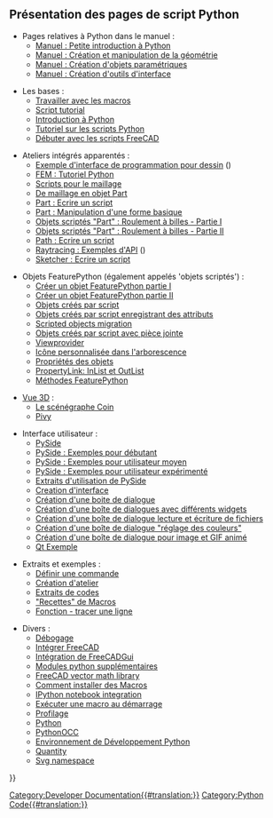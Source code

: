 <languages/>

{{Docnav/fr
|[[Start_up_and_Configuration/fr|Démarrage et configuration]]
|[[Macros/fr|Macros]]
}}

==Présentation des pages de script Python==

*Pages relatives à Python dans le manuel :
** [[Manual:A_gentle_introduction/fr|Manuel : Petite introduction à Python]]
** [[Manual:Creating_and_manipulating_geometry/fr|Manuel : Création et manipulation de la géométrie]]
** [[Manual:Creating_parametric_objects/fr|Manuel : Création d'objets paramétriques]]
** [[Manual:Creating_interface_tools/fr|Manuel : Création d'outils d'interface]]

* Les bases :
** [[Macros/fr|Travailler avec les macros]]
** [[Scripts|Script tutorial]]
** [[Introduction_to_Python/fr|Introduction à Python]]
** [[Python_scripting_tutorial/fr|Tutoriel sur les scripts Python]]
** [[FreeCAD_Scripting_Basics/fr|Débuter avec les scripts FreeCAD]]

* Ateliers intégrés apparentés :
** [[Drawing_API_example/fr|Exemple d'interface de programmation pour dessin]] ({{Emphasis|l'atelier Drawing est obsolète}})
** [[FEM_Tutorial_Python/fr|FEM : Tutoriel Python]]
** [[Mesh_Scripting/fr|Scripts pour le maillage]]
** [[Mesh_to_Part/fr|De maillage en objet Part]]
** [[Part_scripting/fr|Part : Ecrire un script]]
** [[Topological_data_scripting/fr|Part : Manipulation d'une forme basique]]
** [[Scripted_Parts:_Ball_Bearing_-_Part_1/fr|Objets scriptés "Part" : Roulement à billes - Partie I]]
** [[Scripted_Parts:_Ball_Bearing_-_Part_2/fr|Objets scriptés "Part" : Roulement à billes - Partie II]]
** [[Path_scripting/fr|Path : Ecrire un script]]
** [[Raytracing_API_example/fr|Raytracing : Exemples d'API]] ({{Emphasis|l'atelier Raytracing est obsolète}})
** [[Sketcher_scripting/fr|Sketcher : Ecrire un script]]

* Objets FeaturePython (également appelés 'objets scriptés') :
** [[Create_a_FeaturePython_object_part_I/fr|Créer un objet FeaturePython partie I]]
** [[Create_a_FeaturePython_object_part_II/fr|Créer un objet FeaturePython partie II]]
** [[Scripted_objects/fr|Objets créés par script]]
** [[Scripted_objects_saving_attributes/fr|Objets créés par script enregistrant des attributs]]
** [[Scripted_objects_migration|Scripted objects migration]]
** [[Scripted_objects_with_attachment/fr|Objets créés par script avec pièce jointe]]
** [[Viewprovider/fr|Viewprovider]]
** [[Custom_icon_in_tree_view/fr|Icône personnalisée dans l'arborescence]]
** [[Property/fr|Propriétés des objets]]
** [[PropertyLink:_InList_and_OutList/fr|PropertyLink: InList et OutList]]
** [[FeaturePython_methods/fr|Méthodes FeaturePython]]

* [[3D_view/fr|Vue 3D]] :
** [[Scenegraph/fr|Le scénégraphe Coin]]
** [[Pivy/fr|Pivy]]

* Interface utilisateur :
** [[PySide/fr|PySide]]
** [[PySide_Beginner_Examples/fr|PySide : Exemples pour débutant]]
** [[PySide_Intermediate_Examples/fr|PySide : Exemples pour utilisateur moyen]]
** [[PySide_Advanced_Examples/fr|PySide : Exemples pour utilisateur expérimenté]]
** [[PySide_usage_snippets/fr|Extraits d'utilisation de PySide]]
** [[Interface_creation/fr|Creation d'interface]]
** [[Dialog_creation/fr|Création d'une boite de dialogue]]
** [[Dialog_creation_with_various_widgets/fr|Création d'une boîte de dialogues avec différents widgets]]
** [[Dialog_creation_reading_and_writing_files/fr|Création d'une boîte de dialogue lecture et écriture de fichiers]]
** [[Dialog_creation_setting_colors/fr|Création d'une boîte de dialogue "réglage des couleurs"]]
** [[Dialog_creation_image_and_animated_GIF/fr|Création d'une boîte de dialogue pour image et GIF animé]]
** [[Qt_Example/fr|Qt Exemple]]

* Extraits et exemples :
** [[Command/fr|Définir une commande]]
** [[Workbench_creation/fr|Création d'atelier]]
** [[Code_snippets/fr|Extraits de codes]]
** [[Macros_recipes/fr|"Recettes" de Macros]]
** [[Line_drawing_function/fr|Fonction - tracer une ligne]]

* Divers :
** [[Debugging/fr|Débogage]]
** [[Embedding_FreeCAD/fr|Intégrer FreeCAD]]
** [[Embedding_FreeCADGui/fr|Intégration de FreeCADGui]]
** [[Extra_python_modules/fr|Modules python supplémentaires]]
** [[FreeCAD_vector_math_library|FreeCAD vector math library]]
** [[How_to_install_macros/fr|Comment installer des Macros]]
** [[IPython_notebook_integration|IPython notebook integration]]
** [[Macro_at_Startup/fr|Exécuter une macro au démarrage]]
** [[Profiling/fr|Profilage]]
** [[Python/fr|Python]]
** [[PythonOCC/fr|PythonOCC]]
** [[Python_Development_Environment/fr|Environnement de Développement Python]]
** [[Quantity/fr|Quantity]]
** [[Svg_Namespace/fr|Svg namespace]]


{{Docnav/fr
|[[Start_up_and_Configuration/fr|Démarrage et configuration]]
|[[Macros/fr|Macros]]
}}

{{Powerdocnavi{{#translation:}}}}
[[Category:Developer Documentation{{#translation:}}]]
[[Category:Python Code{{#translation:}}]]